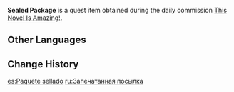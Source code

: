{{Item Infobox
|id           = 100386
|image        = Item Parcel.png
|type         = Quest Items
|description  = A heavy and tightly sealed package with a novel written by Chang the Ninth. It seems that he doesn't want people to read his works...
|source1      = Obtained during [[This Novel Is Amazing!]]
}}
'''Sealed Package''' is a quest item obtained during the daily commission [[This Novel Is Amazing!]].

==Other Languages==
{{Other Languages
|default_hidden = 1
|en      = Sealed Package
|zhs     = 封住的包裹
|zhs_rm  = Fēng Zhù de Bāoguǒ
|zht     = 封住的包裹
|zht_rm  = Fēng Zhù de Bāoguǒ
|ja      = 閉められた荷物
|ja_rm   = Shimerareta Nimotsu
|ko      = 밀봉된 소포
|ko_rm   = Milbongdoen Sopo
|es      = Paquete sellado
|fr      = Colis scellé
|ru      = Запечатанная посылка
|th      = พัสดุที่ปิดผนึกไว้อย่างแน่นหนา
|th_rm   = 
|vi      = Tài liệu được dán kín
|de      = Verschlossenes Paket
|id      = Paket yang Masih Tersegel
|pt      = Pacote Selado
|tr      = Kapalı Paket
|it      = Pacchetto sigillato
}}

==Change History==
{{Change History|1.0}}

[[es:Paquete sellado]]
[[ru:Запечатанная посылка]]